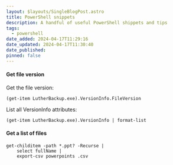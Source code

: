 ```yaml
---
layout: $layouts/SingleBlogPost.astro
title: PowerShell snippets
description: A handful of useful PowerShell shippets and tips
tags:
  - powershell
date_added: 2024-04-17T11:29:16
date_updated: 2024-04-17T11:30:40
date_published:
pinned: false
---
```


#### Get file version

Get the file version:

```
(get-item LutherBackup.exe).VersionInfo.FileVersion
```

List all VersionInfo attributes:

```
(get-item LutherBackup.exe).VersionInfo | format-list
```

#### Get a list of files

```
get-childitem -path *.ppt? -Recurse |
    select fullName |
    export-csv powerpoints .csv
```
